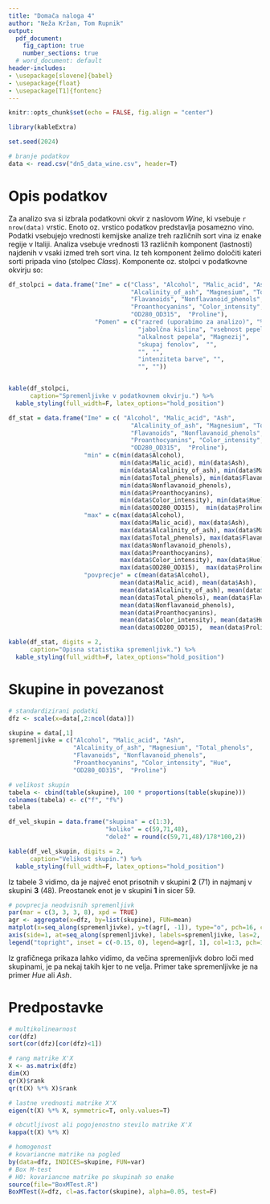 ```yaml
---
title: "Domača naloga 4"
author: "Neža Kržan, Tom Rupnik"
output:
  pdf_document:
    fig_caption: true
    number_sections: true
  # word_document: default
header-includes:
- \usepackage[slovene]{babel}
- \usepackage{float}
- \usepackage[T1]{fontenc}
---
```


```r
knitr::opts_chunk$set(echo = FALSE, fig.align = "center")

library(kableExtra)

set.seed(2024)
```

```r
# branje podatkov
data <- read.csv("dn5_data_wine.csv", header=T)
```

# Opis podatkov

Za analizo sva si izbrala podatkovni okvir z naslovom _Wine_, ki vsebuje `r nrow(data)` vrstic. Enoto oz. vrstico podatkov predstavlja posamezno vino. Podatki vsebujejo vrednosti kemijske analize treh različnih sort vina iz enake regije v Italiji.  Analiza vsebuje vrednosti 13 različnih komponent (lastnosti) najdenih v vsaki izmed treh sort vina. Iz teh komponent želimo določiti kateri sorti pripada vino (stolpec _Class_). Komponente oz. stolpci v podatkovne okvirju so:

```r
df_stolpci = data.frame("Ime" = c("Class", "Alcohol", "Malic_acid", "Ash",
                                  "Alcalinity_of_ash", "Magnesium", "Total_phenols",
                                  "Flavanoids", "Nonflavanoid_phenols",
                                  "Proanthocyanins", "Color_intensity", "Hue",
                                  "OD280_OD315",  "Proline"),
                        "Pomen" = c("razred (uporabimo za analizo)", "% alkohola",
                                    "jabolčna kislina", "vsebnost pepela",
                                    "alkalnost pepela", "Magnezij", 
                                    "skupaj fenolov",  "",
                                    "", "",
                                    "intenziteta barve", "", 
                                    "", ""))


kable(df_stolpci, 
      caption="Spremenljivke v podatkovnem okvirju.") %>% 
  kable_styling(full_width=F, latex_options="hold_position")
```


```r
df_stat = data.frame("Ime" = c( "Alcohol", "Malic_acid", "Ash",
                                  "Alcalinity_of_ash", "Magnesium", "Total_phenols",
                                  "Flavanoids", "Nonflavanoid_phenols",
                                  "Proanthocyanins", "Color_intensity", "Hue",
                                  "OD280_OD315",  "Proline"),
                     "min" = c(min(data$Alcohol),
                               min(data$Malic_acid), min(data$Ash),
                               min(data$Alcalinity_of_ash), min(data$Magnesium),
                               min(data$Total_phenols), min(data$Flavanoids),
                               min(data$Nonflavanoid_phenols), 
                               min(data$Proanthocyanins), 
                               min(data$Color_intensity), min(data$Hue),
                               min(data$OD280_OD315),  min(data$Proline)),
                     "max" = c(max(data$Alcohol),
                               max(data$Malic_acid), max(data$Ash),
                               max(data$Alcalinity_of_ash), max(data$Magnesium),
                               max(data$Total_phenols), max(data$Flavanoids),
                               max(data$Nonflavanoid_phenols), 
                               max(data$Proanthocyanins), 
                               max(data$Color_intensity), max(data$Hue),
                               max(data$OD280_OD315),  max(data$Proline)),
                     "povprecje" = c(mean(data$Alcohol),
                               mean(data$Malic_acid), mean(data$Ash),
                               mean(data$Alcalinity_of_ash), mean(data$Magnesium),
                               mean(data$Total_phenols), mean(data$Flavanoids),
                               mean(data$Nonflavanoid_phenols), 
                               mean(data$Proanthocyanins), 
                               mean(data$Color_intensity), mean(data$Hue),
                               mean(data$OD280_OD315),  mean(data$Proline)))

kable(df_stat, digits = 2,
      caption="Opisna statistika spremenljivk.") %>% 
  kable_styling(full_width=F, latex_options="hold_position")
```


# Skupine in povezanost

```r
# standardizirani podatki
dfz <- scale(x=data[,2:ncol(data)])

skupine = data[,1]
spremenljivke = c("Alcohol", "Malic_acid", "Ash",
                  "Alcalinity_of_ash", "Magnesium", "Total_phenols",
                  "Flavanoids", "Nonflavanoid_phenols",
                  "Proanthocyanins", "Color_intensity", "Hue",
                  "OD280_OD315",  "Proline")
```

```r
# velikost skupin
tabela <- cbind(table(skupine), 100 * proportions(table(skupine)))
colnames(tabela) <- c("f", "f%")
tabela
```
```r
df_vel_skupin = data.frame("skupina" = c(1:3),
                           "koliko" = c(59,71,48),
                           "delež" = round(c(59,71,48)/178*100,2))

kable(df_vel_skupin, digits = 2,
      caption="Velikost skupin.") %>% 
  kable_styling(full_width=F, latex_options="hold_position")
```

Iz tabele 3 vidimo, da je največ enot prisotnih v skupini **2** (71) in najmanj v skupini **3** (48). Preostanek enot je v skupini **1** in sicer 59.

```r
# povprecja neodvisnih spremenljivk 
par(mar = c(3, 3, 3, 8), xpd = TRUE) 
agr <- aggregate(x=dfz, by=list(skupine), FUN=mean)
matplot(x=seq_along(spremenljivke), y=t(agr[, -1]), type="o", pch=16, col=1:3, xaxt="n", xlab="", ylab="Povprecje", las=1)
axis(side=1, at=seq_along(spremenljivke), labels=spremenljivke, las=2, cex.axis=0.5)
legend("topright", inset = c(-0.15, 0), legend=agr[, 1], col=1:3, pch=16)
```


Iz grafičnega prikaza lahko vidimo, da večina spremenljivk dobro loči med skupinami, je pa nekaj takih kjer to ne velja. Primer take spremenljivke je na primer _Hue_
ali _Ash_.


# Predpostavke

```r
# multikolinearnost
cor(dfz)
sort(cor(dfz)[cor(dfz)<1])

# rang matrike X'X
X <- as.matrix(dfz)
dim(X)
qr(X)$rank
qr(t(X) %*% X)$rank

# lastne vrednosti matrike X'X
eigen(t(X) %*% X, symmetric=T, only.values=T)

# obcutljivost ali pogojenostno stevilo matrike X'X
kappa(t(X) %*% X)
```



```r
# homogenost
# kovariancne matrike na pogled
by(data=dfz, INDICES=skupine, FUN=var)
# Box M-test
# H0: kovariancne matrike po skupinah so enake
source(file="BoxMTest.R")
BoxMTest(X=dfz, cl=as.factor(skupine), alpha=0.05, test=F)
```





